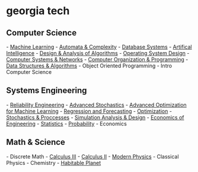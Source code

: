 = georgia tech =

== Computer Science ==
- [[file:../static/syllabi/CS_4641.pdf|Machine Learning]]
- [[file:../static/syllabi/CS_4510.pdf|Automata & Complexity]]
- [[file:../static/syllabi/CS_4400.pdf|Database Systems]]
- [[file:../static/syllabi/CS_3600.pdf|Artifical Intelligence]]
- [[file:../static/syllabi/CS_3510.pdf|Design & Analysis of Algorithms]]
- [[http://cs3210.cc.gatech.edu/index.html|Operating System Design]]
- [[file:../static/syllabi/CS_2200.pdf|Computer Systems & Networks]]
- [[file:../static/syllabi/CS_2110.pdf|Computer Organization & Programming]]
- [[file:../static/syllabi/CS_1332.pdf|Data Structures & Algorithms]]
- Object Oriented Programming
- Intro Computer Science

== Systems Engineering ==
- [[file:../static/syllabi/ISYE_4803.pdf|Reliability Engineering]]
- [[file:../static/syllabi/ISYE_4232.pdf|Advanced Stochastics]]
- [[file:../static/syllabi/ISYE_4133.pdf|Advanced Optimization for Machine Learning]]
- [[file:../static/syllabi/ISYE_4031.pdf|Regression and Forecasting]]
- [[file:../static/syllabi/ISYE_3833.pdf|Optimization]]
- [[file:../static/syllabi/ISYE_3232.pdf|Stochastics & Proccesses]]
- [[file:../static/syllabi/ISYE_3044.pdf|Simulation Analysis & Design]]
- [[file:../static/syllabi/ISYE_3025.pdf|Economics of Engineering]]
- [[file:../static/syllabi/ISYE_2028.pdf|Statistics]]
- [[file:../static/syllabi/ISYE_2027.pdf|Probability]]
- Economics

== Math & Science ==
- Discrete Math
- [[file:../static/syllabi/MATH_2401.pdf|Calculus III]]
- [[file:../static/syllabi/MATH_1502.pdf|Calculus II]]
- [[file:../static/syllabi/PHYS_2212.pdf|Modern Physics]]
- Classical Physics
- Chemistry
- [[file:../static/syllabi/EAS_1601.pdf|Habitable Planet]]

